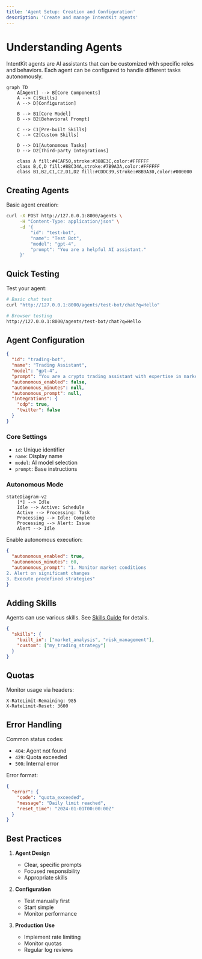 ```yaml
---
title: 'Agent Setup: Creation and Configuration'
description: 'Create and manage IntentKit agents'
---
```


# Understanding Agents

IntentKit agents are AI assistants that can be customized with specific roles and behaviors. Each agent can be configured to handle different tasks autonomously.

```mermaid
graph TD
    A[Agent] --> B[Core Components]
    A --> C[Skills]
    A --> D[Configuration]
    
    B --> B1[Core Model]
    B --> B2[Behavioral Prompt]
    
    C --> C1[Pre-built Skills]
    C --> C2[Custom Skills]
    
    D --> D1[Autonomous Tasks]
    D --> D2[Third-party Integrations]

    class A fill:#4CAF50,stroke:#388E3C,color:#FFFFFF
    class B,C,D fill:#8BC34A,stroke:#7B9A3A,color:#FFFFFF
    class B1,B2,C1,C2,D1,D2 fill:#CDDC39,stroke:#8B9A30,color:#000000
```

## Creating Agents

Basic agent creation:

```bash
curl -X POST http://127.0.0.1:8000/agents \
     -H "Content-Type: application/json" \
     -d '{
         "id": "test-bot",
         "name": "Test Bot",
         "model": "gpt-4",
         "prompt": "You are a helpful AI assistant."
     }'
```

## Quick Testing

Test your agent:

```bash
# Basic chat test
curl "http://127.0.0.1:8000/agents/test-bot/chat?q=Hello"

# Browser testing
http://127.0.0.1:8000/agents/test-bot/chat?q=Hello
```

## Agent Configuration

```json
{
  "id": "trading-bot",
  "name": "Trading Assistant",
  "model": "gpt-4",
  "prompt": "You are a crypto trading assistant with expertise in market analysis.",
  "autonomous_enabled": false,
  "autonomous_minutes": null,
  "autonomous_prompt": null,
  "integrations": {
    "cdp": true,
    "twitter": false
  }
}
```

### Core Settings
- `id`: Unique identifier
- `name`: Display name
- `model`: AI model selection
- `prompt`: Base instructions

### Autonomous Mode

```mermaid
stateDiagram-v2
    [*] --> Idle
    Idle --> Active: Schedule
    Active --> Processing: Task
    Processing --> Idle: Complete
    Processing --> Alert: Issue
    Alert --> Idle
```

Enable autonomous execution:

```json
{
  "autonomous_enabled": true,
  "autonomous_minutes": 60,
  "autonomous_prompt": "1. Monitor market conditions
2. Alert on significant changes
3. Execute predefined strategies"
}
```

## Adding Skills

Agents can use various skills. See [Skills Guide](/intentkit/skills-guide) for details.

```json
{
  "skills": {
    "built_in": ["market_analysis", "risk_management"],
    "custom": ["my_trading_strategy"]
  }
}
```

## Quotas

Monitor usage via headers:
```
X-RateLimit-Remaining: 985
X-RateLimit-Reset: 3600
```

## Error Handling

Common status codes:
- `404`: Agent not found
- `429`: Quota exceeded
- `500`: Internal error

Error format:
```json
{
  "error": {
    "code": "quota_exceeded",
    "message": "Daily limit reached",
    "reset_time": "2024-01-01T00:00:00Z"
  }
}
```

## Best Practices

1. **Agent Design**
   - Clear, specific prompts
   - Focused responsibility
   - Appropriate skills

2. **Configuration**
   - Test manually first
   - Start simple
   - Monitor performance

3. **Production Use**
   - Implement rate limiting
   - Monitor quotas
   - Regular log reviews